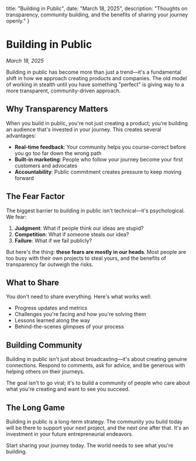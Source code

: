   title: "Building in Public",
  date: "March 18, 2025",
  description: "Thoughts on transparency, community building, and the benefits of sharing your journey openly."
}

# Building in Public

*March 18, 2025*

Building in public has become more than just a trend—it's a fundamental shift in how we approach creating products and companies. The old model of working in stealth until you have something "perfect" is giving way to a more transparent, community-driven approach.

## Why Transparency Matters

When you build in public, you're not just creating a product; you're building an audience that's invested in your journey. This creates several advantages:

- **Real-time feedback**: Your community helps you course-correct before you go too far down the wrong path
- **Built-in marketing**: People who follow your journey become your first customers and advocates
- **Accountability**: Public commitment creates pressure to keep moving forward

## The Fear Factor

The biggest barrier to building in public isn't technical—it's psychological. We fear:

1. **Judgment**: What if people think our ideas are stupid?
2. **Competition**: What if someone steals our idea?
3. **Failure**: What if we fail publicly?

But here's the thing: **these fears are mostly in our heads**. Most people are too busy with their own projects to steal yours, and the benefits of transparency far outweigh the risks.

## What to Share

You don't need to share everything. Here's what works well:

- Progress updates and metrics
- Challenges you're facing and how you're solving them
- Lessons learned along the way
- Behind-the-scenes glimpses of your process

## Building Community

Building in public isn't just about broadcasting—it's about creating genuine connections. Respond to comments, ask for advice, and be generous with helping others on their journeys.

The goal isn't to go viral; it's to build a community of people who care about what you're creating and want to see you succeed.

## The Long Game

Building in public is a long-term strategy. The community you build today will be there to support your next project, and the next one after that. It's an investment in your future entrepreneurial endeavors.

Start sharing your journey today. The world needs to see what you're building. 
